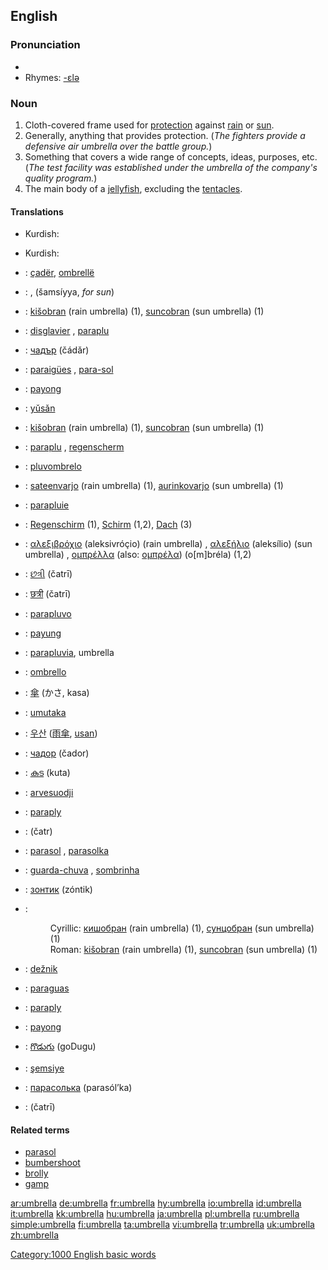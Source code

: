 {{wikipedia}}
==English==

===Pronunciation===
*{{audio|en-us-umbrella.ogg|Audio (US)}}
*Rhymes: [[Rhymes:English:-ɛlə|-ɛlə]]

===Noun===
{{en-noun}}

# Cloth-covered frame used for [[protection]] against [[rain]] or [[sun]].
# Generally, anything that provides protection. (''The fighters provide a defensive air umbrella over the battle group.'')
# Something that covers a wide range of concepts, ideas, purposes, etc. (''The test facility was established under the umbrella of the company's quality program.'')
# The main body of a [[jellyfish]], excluding the [[tentacle]]s.

====Translations====
{{trans-top|Cloth-covered frame used for protection against rain or sun}}
{{trans-mid}}
*Kurdish: {{KUchar|[[چه‌تر]]}}
{{trans-bottom}}

{{trans-top|Generally, anything that provides protection. (''The fighters provide a defensive air umbrella over the battle group.'')}}
{{trans-mid}}
*Kurdish: {{KUchar|[[که‌پر]]}}
{{trans-bottom}}

{{trans-top|Something that covers a wide range of concepts, ideas, purposes, etc. (''The test facility was established under the umbrella of the company's quality program.'')}}
{{trans-mid}}
{{trans-bottom}}

{{trans-top|The main body of a jellyfish, excluding the tentacles}}
{{trans-mid}}
{{trans-bottom}}

{{checktrans}}
{{top}}
*{{ttbc|Albanian}}: [[çadër]], [[ombrellë]]
*{{ttbc|Arabic}}: {{ARchar|[[مظلة]]}} {{Unicode|(maʐálla, ''for rain'')}} {{f}}, {{ARchar|[[شمسية|شّمسيّة]]}} (šamsíyya, ''for sun'') {{f}}
*{{ttbc|Bosnian}}: [[kišobran]] (rain umbrella) {{m}} (1), [[suncobran]] (sun umbrella) {{m}} (1)
*{{ttbc|[[Breton]]}}: [[disglavier]] {{m}}, [[paraplu]] {{m}}
*{{ttbc|Bulgarian}}: [[чадър]] (čádǎr) {{m}}
*{{ttbc|Catalan}}: [[paraigües]] {{m}}, [[para-sol]] {{m}}
*{{ttbc|Cebuano}}: [[payong]]
*{{ttbc|Chinese}}: [[yǔsǎn]] {{zh-ts|[[雨傘]]|[[雨伞]]}}
*{{ttbc|Croatian}}: [[kišobran]] (rain umbrella) {{m}} (1), [[suncobran]] (sun umbrella) {{m}} (1)
*{{ttbc|Dutch}}: [[paraplu]] {{m}}, [[regenscherm]] {{n}}
*{{ttbc|[[Esperanto]]}}: [[pluvombrelo]]
*{{ttbc|Finnish}}: [[sateenvarjo]] (rain umbrella) (1), [[aurinkovarjo]] (sun umbrella) (1)
*{{ttbc|French}}: [[parapluie]] {{m}}
*{{ttbc|German}}: [[Regenschirm]] {{m}} (1), [[Schirm]] {{m}} (1,2), [[Dach]] {{n}} (3)
*{{ttbc|Greek}}: [[αλεξιβρόχιο]] (aleksivróçio) (rain umbrella) {{n}}, [[αλεξήλιο]] (aleksílio) (sun umbrella) {{n}}, [[ομπρέλλα]] (also: [[ομπρέλα]]) (o[m]bréla) {{f}} (1,2)
*{{ttbc|Gujarati}}: [[છત્રી]] (čatrī) {{f}}
*{{ttbc|Hindi}}: [[छत्री]] (čatrī) {{f}}
*{{ttbc|[[Ido]]}}: [[parapluvo]]
{{mid}}
*{{ttbc|Indonesian}}: [[payung]]
*{{ttbc|[[Interlingua]]}}: [[parapluvia]], umbrella
*{{ttbc|Italian}}: [[ombrello]] {{m}}
*{{ttbc|Japanese}}: [[傘]] (かさ, kasa)
*{{ttbc|Kinyarwanda}}: [[umutaka]]
*{{ttbc|Korean}}: [[우산]] ([[雨傘]], [[usan]])
*{{ttbc|Macedonian}}: [[чадор]] (čador) {{m}}
*{{ttbc|Malayalam}}: [[കുട]] (kuta)
*{{ttbc|Northern Sami}}: [[arvesuodji]]
*{{ttbc|Norwegian}}: [[paraply]] {{c}}
*{{ttbc|Persian}}: {{FAchar|[[چتر]]}} (čatr)
*{{ttbc|Polish}}: [[parasol]] {{m}}, [[parasolka]] {{f}}
*{{ttbc|Portuguese}}: [[guarda-chuva]] {{m}}, [[sombrinha]] {{f}}
*{{ttbc|Russian}}: [[зонтик]] (zóntik) {{m}}
*{{ttbc|Serbian}}:
*:Cyrillic: [[кишобран]] (rain umbrella) {{m}} (1), [[сунцобран]] (sun umbrella) {{m}} (1)
*:Roman: [[kišobran]] (rain umbrella) {{m}} (1), [[suncobran]] (sun umbrella) {{m}} (1)
*{{ttbc|Slovene}}: [[dežnik]] {{m}}
*{{ttbc|Spanish}}: [[paraguas]] {{m}}
*{{ttbc|Swedish}}: [[paraply]] {{n}}
*{{ttbc|Tagalog}}: [[payong]]
*{{ttbc|[[Telugu]]}}: [[గొడుగు]] (goDugu)
*{{ttbc|Turkish}}: [[şemsiye]]
*{{ttbc|Ukrainian}}: [[парасолька]] (parasól’ka) {{f}}
*{{ttbc|Urdu}}: {{URchar|[[چھتری]]}} (čatrī) {{f}}
{{bottom}}

====Related terms====
*[[parasol]]
*[[bumbershoot]]
*[[brolly]]
*[[gamp]]

[[Category:1000 English basic words]]

[[ar:umbrella]]
[[de:umbrella]]
[[fr:umbrella]]
[[hy:umbrella]]
[[io:umbrella]]
[[id:umbrella]]
[[it:umbrella]]
[[kk:umbrella]]
[[hu:umbrella]]
[[ja:umbrella]]
[[pl:umbrella]]
[[ru:umbrella]]
[[simple:umbrella]]
[[fi:umbrella]]
[[ta:umbrella]]
[[vi:umbrella]]
[[tr:umbrella]]
[[uk:umbrella]]
[[zh:umbrella]]